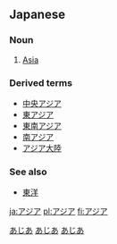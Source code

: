 == Japanese ==
[[Category:Japanese language|あじあ]]
===Noun===
{{janoun2|ajia}}
# [[Asia]]


===Derived terms===
*[[中央アジア]]
*[[東アジア]]
*[[東南アジア]]
*[[南アジア]]
*[[アジア大陸]]


===See also===
*[[東洋]]

[[Category:Japanese proper nouns|あじあ]]
[[Category:Japanese nouns|あじあ]]
[[ja:アジア]]
[[pl:アジア]]
[[fi:アジア]]